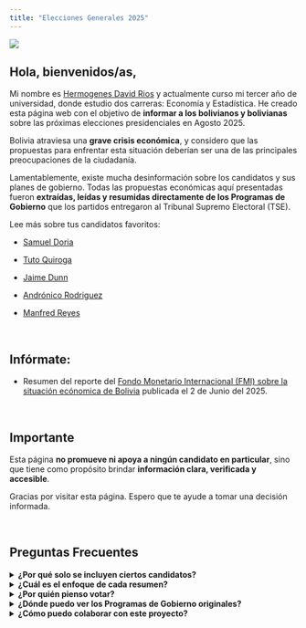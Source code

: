 ```yaml
---
title: "Elecciones Generales 2025"
---
```


![](1.png)

## Hola, bienvenidos/as,

Mi nombre es [Hermogenes David Rios](https://hriostorres.github.io/) y actualmente curso mi tercer año de universidad, donde estudio dos carreras: Economía y Estadística. He creado esta página web con el objetivo de **informar a los bolivianos y bolivianas** sobre las próximas elecciones presidenciales en Agosto 2025.

Bolivia atraviesa una **grave crisis económica**, y considero que las propuestas para enfrentar esta situación deberían ser una de las principales preocupaciones de la ciudadanía.

Lamentablemente, existe mucha desinformación sobre los candidatos y sus planes de gobierno. Todas las propuestas económicas aquí presentadas fueron **extraídas, leídas y resumidas directamente de los Programas de Gobierno** que los partidos entregaron al Tribunal Supremo Electoral (TSE).

Lee más sobre tus candidatos favoritos:

-   [Samuel Doria](Samuel.qmd)

-   [Tuto Quiroga](Tuto.qmd)

-   [Jaime Dunn](Dunn.qmd)

-   [Andrónico Rodriguez](Andronico.qmd)

-   [Manfred Reyes](Manfred.qmd)

<br>

## Infórmate:

-   Resumen del reporte del [Fondo Monetario Internacional (FMI) sobre la situación ecónomica de Bolivia](FMI%20Bolivia.qmd) publicada el 2 de Junio del 2025.

<br>

::: callout-tip
## Importante

Esta página **no promueve ni apoya a ningún candidato en particular**, sino que tiene como propósito brindar **información clara, verificada y accesible**.
:::

Gracias por visitar esta página. Espero que te ayude a tomar una decisión informada.

<br>

## Preguntas Frecuentes

<details>

<summary><strong>¿Por qué solo se incluyen ciertos candidatos?</strong></summary>

Los candidatos fueron seleccionados en base a su relevancia pública y nivel de apoyo, considerando los resultados de encuestas preliminares publicadas por la Red Unitel.

</details>

<details>

<summary><strong>¿Cuál es el enfoque de cada resumen?</strong></summary>

Cada análisis se enfoca específicamente en las propuestas económicas de los candidatos, dado el contexto de crisis que atraviesa el país.

</details>

<details>

<summary><strong>¿Por quién pienso votar?</strong></summary>

El voto es secreto y representa un derecho constitucional de todos los ciudadanos bolivianos. Este proyecto busca informar, no influenciar.

</details>

<details>

<summary><strong>¿Dónde puedo ver los Programas de Gobierno originales?</strong></summary>

Los documentos originales presentados al Tribunal Supremo Electoral (TSE) están enlazados al final de cada resumen. Ahí puedes revisar el contenido completo de cada propuesta tal como fue registrada oficialmente.

</details>

<details>

<summary><strong>¿Cómo puedo colaborar con este proyecto?</strong></summary>

Puedes mandarme un correo al <strong>hermogenesdavid.rt\@gmail.com</strong> para conversar sobre cómo podrías ayudar. Toda colaboración es bienvenida, desde compartir la página hasta aportar sugerencias o correcciones.

</details>
